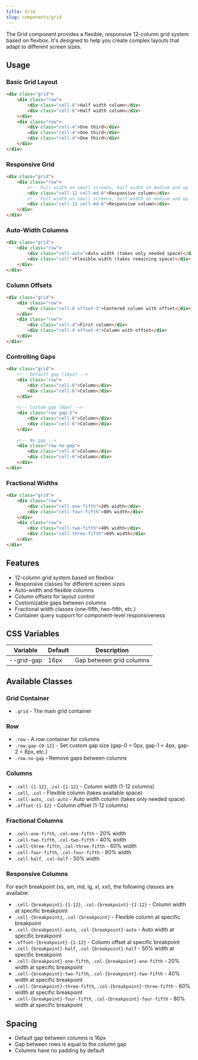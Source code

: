 ```yaml
---
title: Grid
slug: components/grid
---
```


The Grid component provides a flexible, responsive 12-column grid system based on flexbox. It's designed to help you create complex layouts that adapt to different screen sizes.

## Usage

### Basic Grid Layout

```html
<div class="grid">
    <div class="row">
        <div class="cell-6">Half width column</div>
        <div class="cell-6">Half width column</div>
    </div>
    <div class="row">
        <div class="cell-4">One third</div>
        <div class="cell-4">One third</div>
        <div class="cell-4">One third</div>
    </div>
</div>
```

### Responsive Grid

```html
<div class="grid">
    <div class="row">
        <!-- Full width on small screens, half width on medium and up -->
        <div class="cell-12 cell-md-6">Responsive column</div>
        <!-- Full width on small screens, half width on medium and up -->
        <div class="cell-12 cell-md-6">Responsive column</div>
    </div>
</div>
```

### Auto-Width Columns

```html
<div class="grid">
    <div class="row">
        <div class="cell-auto">Auto width (takes only needed space)</div>
        <div class="cell">Flexible width (takes remaining space)</div>
    </div>
</div>
```

### Column Offsets

```html
<div class="grid">
    <div class="row">
        <div class="cell-6 offset-3">Centered column with offset</div>
    </div>
    <div class="row">
        <div class="cell-4">First column</div>
        <div class="cell-4 offset-4">Column with offset</div>
    </div>
</div>
```

### Controlling Gaps

```html
<div class="grid">
    <!-- Default gap (16px) -->
    <div class="row">
        <div class="cell-6">Column</div>
        <div class="cell-6">Column</div>
    </div>
    
    <!-- Custom gap (8px) -->
    <div class="row gap-2">
        <div class="cell-6">Column</div>
        <div class="cell-6">Column</div>
    </div>
    
    <!-- No gap -->
    <div class="row no-gap">
        <div class="cell-6">Column</div>
        <div class="cell-6">Column</div>
    </div>
</div>
```

### Fractional Widths

```html
<div class="grid">
    <div class="row">
        <div class="cell-one-fifth">20% width</div>
        <div class="cell-four-fifth">80% width</div>
    </div>
    <div class="row">
        <div class="cell-two-fifth">40% width</div>
        <div class="cell-three-fifth">60% width</div>
    </div>
</div>
```

## Features

- 12-column grid system based on flexbox
- Responsive classes for different screen sizes
- Auto-width and flexible columns
- Column offsets for layout control
- Customizable gaps between columns
- Fractional width classes (one-fifth, two-fifth, etc.)
- Container query support for component-level responsiveness

## CSS Variables

| Variable | Default | Description |
| -------- | ------- | ----------- |
| --grid-gap | 16px | Gap between grid columns |

## Available Classes

### Grid Container

- `.grid` - The main grid container

### Row

- `.row` - A row container for columns
- `.row.gap-{0-12}` - Set custom gap size (gap-0 = 0px, gap-1 = 4px, gap-2 = 8px, etc.)
- `.row.no-gap` - Remove gaps between columns

### Columns

- `.cell-{1-12}`, `.col-{1-12}` - Column width (1-12 columns)
- `.cell`, `.col` - Flexible column (takes available space)
- `.cell-auto`, `.col-auto` - Auto width column (takes only needed space)
- `.offset-{1-12}` - Column offset (1-12 columns)

### Fractional Columns

- `.cell-one-fifth`, `.col-one-fifth` - 20% width
- `.cell-two-fifth`, `.col-two-fifth` - 40% width
- `.cell-three-fifth`, `.col-three-fifth` - 60% width
- `.cell-four-fifth`, `.col-four-fifth` - 80% width
- `.cell-half`, `.col-half` - 50% width

### Responsive Columns

For each breakpoint (xs, sm, md, lg, xl, xxl), the following classes are available:

- `.cell-{breakpoint}-{1-12}`, `.col-{breakpoint}-{1-12}` - Column width at specific breakpoint
- `.cell-{breakpoint}`, `.col-{breakpoint}` - Flexible column at specific breakpoint
- `.cell-{breakpoint}-auto`, `.col-{breakpoint}-auto` - Auto width at specific breakpoint
- `.offset-{breakpoint}-{1-12}` - Column offset at specific breakpoint
- `.cell-{breakpoint}-half`, `.col-{breakpoint}-half` - 50% width at specific breakpoint
- `.cell-{breakpoint}-one-fifth`, `.col-{breakpoint}-one-fifth` - 20% width at specific breakpoint
- `.cell-{breakpoint}-two-fifth`, `.col-{breakpoint}-two-fifth` - 40% width at specific breakpoint
- `.cell-{breakpoint}-three-fifth`, `.col-{breakpoint}-three-fifth` - 60% width at specific breakpoint
- `.cell-{breakpoint}-four-fifth`, `.col-{breakpoint}-four-fifth` - 80% width at specific breakpoint

## Spacing

- Default gap between columns is 16px
- Gap between rows is equal to the column gap
- Columns have no padding by default